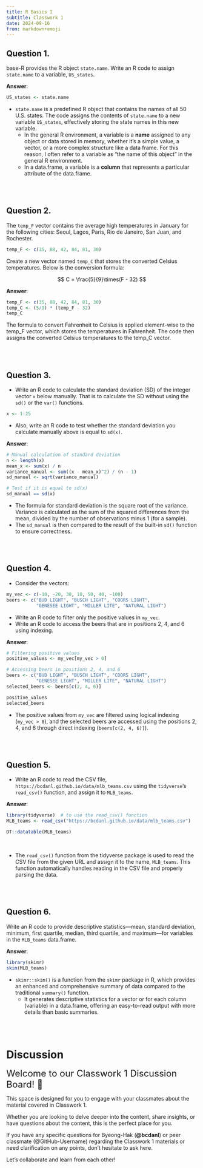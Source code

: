 ```yaml
---
title: R Basics I
subtitle: Classwork 1
date: 2024-09-16
from: markdown+emoji
---
```


## Question 1.
base-R provides the R object `state.name`. Write an R code to assign `state.name` to a variable, `US_states`.

**Answer**:
```r
US_states <- state.name
```

- `state.name` is a predefined R object that contains the names of all 50 U.S. states. The code assigns the contents of `state.name` to a new variable `US_states`, effectively storing the state names in this new variable.
	-	In the general R environment, a variable is a **name** assigned to any object or data stored in memory, whether it’s a simple value, a vector, or a more complex structure like a data frame. For this reason, I often refer to a variable as "the name of this object" in the general R environment.
	-	In a data.frame, a variable is a **column** that represents a particular attribute of the data.frame.


<br><br>

## Question 2.
The `temp_F` vector contains the average high temperatures in January for the following cities: Seoul, Lagos, Paris, Rio de Janeiro, San Juan, and Rochester.

```r
temp_F <- c(35, 88, 42, 84, 81, 30)
```

Create a new vector named `temp_C` that stores the converted Celsius temperatures. Below is the conversion formula:

$$
C = \frac{5}{9}\times(F - 32)
$$

**Answer**:
```r
temp_F <- c(35, 88, 42, 84, 81, 30)
temp_C <- (5/9) * (temp_F - 32)
temp_C
```
The formula to convert Fahrenheit to Celsius is applied element-wise to the temp_F vector, which stores the temperatures in Fahrenheit. The code then assigns the converted Celsius temperatures to the temp_C vector.

<br><br>


## Question 3.
- Write an R code to calculate the standard deviation (SD) of the integer vector `x` below manually. That is to calculate the SD without using the `sd()` or the `var()` functions.

```r
x <- 1:25
```

- Also, write an R code to test whether the standard deviation you calculate manually above is equal to `sd(x)`.


**Answer**:
```r
# Manual calculation of standard deviation
n <- length(x)
mean_x <- sum(x) / n
variance_manual <- sum((x - mean_x)^2) / (n - 1)
sd_manual <- sqrt(variance_manual)

# Test if it is equal to sd(x)
sd_manual == sd(x)
```
-	The formula for standard deviation is the square root of the variance. Variance is calculated as the sum of the squared differences from the mean, divided by the number of observations minus 1 (for a sample).
-	The `sd_manual` is then compared to the result of the built-in `sd()` function to ensure correctness.

<br><br>



## Question 4.
- Consider the vectors:

```r
my_vec <- c(-10, -20, 30, 10, 50, 40, -100)
beers <- c("BUD LIGHT", "BUSCH LIGHT", "COORS LIGHT", 
           "GENESEE LIGHT", "MILLER LITE", "NATURAL LIGHT")
```


- Write an R code to filter only the positive values in `my_vec`.
- Write an R code to access the beers that are in positions 2, 4, and 6 using indexing.

**Answer**:
```r
# Filtering positive values
positive_values <- my_vec[my_vec > 0]

# Accessing beers in positions 2, 4, and 6
beers <- c("BUD LIGHT", "BUSCH LIGHT", "COORS LIGHT", 
           "GENESEE LIGHT", "MILLER LITE", "NATURAL LIGHT")
selected_beers <- beers[c(2, 4, 6)]

positive_values
selected_beers
```

- The positive values from `my_vec` are filtered using logical indexing (`my_vec > 0`), and the selected beers are accessed using the positions 2, 4, and 6 through direct indexing (`beers[c(2, 4, 6)]`).

<br><br>



## Question 5.
- Write an R code to read the CSV file, `https://bcdanl.github.io/data/mlb_teams.csv` using the `tidyverse`'s `read_csv()` function, and assign it to `MLB_teams`.

**Answer**:
```r
library(tidyverse)  # to use the read_csv() function
MLB_teams <- read_csv("https://bcdanl.github.io/data/mlb_teams.csv")

DT::datatable(MLB_teams)
```

<br>

- The `read_csv()` function from the tidyverse package is used to read the CSV file from the given URL and assign it to the name, `MLB_teams`. This function automatically handles reading in the CSV file and properly parsing the data.


<br><br>





## Question 6.
Write an R code to provide descriptive statistics---mean, standard deviation, minimum, first quartile, median, third quartile, and maximum---for variables in the `MLB_teams` data.frame.

**Answer**:
```r
library(skimr)
skim(MLB_teams)
```

- `skimr::skim()` is a function from the `skimr` package in R, which provides an enhanced and comprehensive summary of data compared to the traditional `summary()` function. 
  - It generates descriptive statistics for a vector or for each column (variable) in a data.frame, offering an easy-to-read output with more details than basic summaries.


<br><br>




# Discussion 


<font size = "5">Welcome to our Classwork 1 Discussion Board! 👋 </font>


This space is designed for you to engage with your classmates about the material covered in Classwork 1.

Whether you are looking to delve deeper into the content, share insights, or have questions about the content, this is the perfect place for you.

If you have any specific questions for Byeong-Hak (**@bcdanl**) or peer classmate (@GitHub-Username) regarding the Classwork 1 materials or need clarification on any points, don't hesitate to ask here. 

Let's collaborate and learn from each other!

